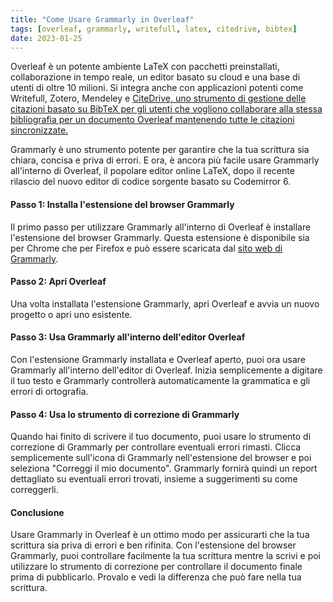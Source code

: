 ```yaml
---
title: "Come Usare Grammarly in Overleaf"
tags: [overleaf, grammarly, writefull, latex, citedrive, bibtex]
date: 2023-01-25
---
```


Overleaf è un potente ambiente LaTeX con pacchetti preinstallati, collaborazione in tempo reale, un editor basato su cloud e una base di utenti di oltre 10 milioni. Si integra anche con applicazioni potenti come Writefull, Zotero, Mendeley e [CiteDrive, uno strumento di gestione delle citazioni basato su BibTeX per gli utenti che vogliono collaborare alla stessa bibliografia per un documento Overleaf mantenendo tutte le citazioni sincronizzate.](https://www.overleaf.com/blog/better-bibliography-management-with-overleaf-citedrive-and-bibtex-biblatex)

Grammarly è uno strumento potente per garantire che la tua scrittura sia chiara, concisa e priva di errori. E ora, è ancora più facile usare Grammarly all'interno di Overleaf, il popolare editor online LaTeX, dopo il recente rilascio del nuovo editor di codice sorgente basato su Codemirror 6.


<CiteDrive />

#### Passo 1: Installa l'estensione del browser Grammarly

Il primo passo per utilizzare Grammarly all'interno di Overleaf è installare l'estensione del browser Grammarly. Questa estensione è disponibile sia per Chrome che per Firefox e può essere scaricata dal [sito web di Grammarly](https://www.grammarly.com/).

#### Passo 2: Apri Overleaf

Una volta installata l'estensione Grammarly, apri Overleaf e avvia un nuovo progetto o apri uno esistente.

#### Passo 3: Usa Grammarly all'interno dell'editor Overleaf

Con l'estensione Grammarly installata e Overleaf aperto, puoi ora usare Grammarly all'interno dell'editor di Overleaf. Inizia semplicemente a digitare il tuo testo e Grammarly controllerà automaticamente la grammatica e gli errori di ortografia.

#### Passo 4: Usa lo strumento di correzione di Grammarly

Quando hai finito di scrivere il tuo documento, puoi usare lo strumento di correzione di Grammarly per controllare eventuali errori rimasti. Clicca semplicemente sull'icona di Grammarly nell'estensione del browser e poi seleziona "Correggi il mio documento". Grammarly fornirà quindi un report dettagliato su eventuali errori trovati, insieme a suggerimenti su come correggerli.

#### Conclusione

Usare Grammarly in Overleaf è un ottimo modo per assicurarti che la tua scrittura sia priva di errori e ben rifinita. Con l'estensione del browser Grammarly, puoi controllare facilmente la tua scrittura mentre la scrivi e poi utilizzare lo strumento di correzione per controllare il documento finale prima di pubblicarlo. Provalo e vedi la differenza che può fare nella tua scrittura.